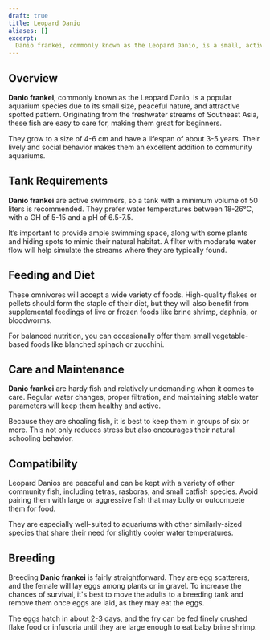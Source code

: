 ```yaml
---
draft: true
title: Leopard Danio
aliases: []
excerpt:
  Danio frankei, commonly known as the Leopard Danio, is a small, active, and peaceful fish ideal for community tanks.
---
```


## Overview

**Danio frankei**, commonly known as the Leopard Danio, is a popular aquarium species due to its small size, peaceful
nature, and attractive spotted pattern. Originating from the freshwater streams of Southeast Asia, these fish are easy
to care for, making them great for beginners.

They grow to a size of 4-6 cm and have a lifespan of about 3-5 years. Their lively and social behavior makes them an
excellent addition to community aquariums.

## Tank Requirements

**Danio frankei** are active swimmers, so a tank with a minimum volume of 50 liters is recommended. They prefer water
temperatures between 18-26°C, with a GH of 5-15 and a pH of 6.5-7.5.

It’s important to provide ample swimming space, along with some plants and hiding spots to mimic their natural habitat.
A filter with moderate water flow will help simulate the streams where they are typically found.

## Feeding and Diet

These omnivores will accept a wide variety of foods. High-quality flakes or pellets should form the staple of their
diet, but they will also benefit from supplemental feedings of live or frozen foods like brine shrimp, daphnia, or
bloodworms.

For balanced nutrition, you can occasionally offer them small vegetable-based foods like blanched spinach or zucchini.

## Care and Maintenance

**Danio frankei** are hardy fish and relatively undemanding when it comes to care. Regular water changes, proper
filtration, and maintaining stable water parameters will keep them healthy and active.

Because they are shoaling fish, it is best to keep them in groups of six or more. This not only reduces stress but also
encourages their natural schooling behavior.

## Compatibility

Leopard Danios are peaceful and can be kept with a variety of other community fish, including tetras, rasboras, and
small catfish species. Avoid pairing them with large or aggressive fish that may bully or outcompete them for food.

They are especially well-suited to aquariums with other similarly-sized species that share their need for slightly
cooler water temperatures.

## Breeding

Breeding **Danio frankei** is fairly straightforward. They are egg scatterers, and the female will lay eggs among plants
or in gravel. To increase the chances of survival, it's best to move the adults to a breeding tank and remove them once
eggs are laid, as they may eat the eggs.

The eggs hatch in about 2-3 days, and the fry can be fed finely crushed flake food or infusoria until they are large
enough to eat baby brine shrimp.
